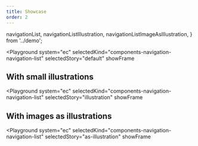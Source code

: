 ```yaml
---
title: Showcase
order: 2
---
```


  navigationList,
  navigationListIllustration,
  navigationListImageAsIllustration,
} from '../demo';

<Playground
  system="ec"
  selectedKind="components-navigation-navigation-list"
  selectedStory="default"
  showFrame
>
  <Html markup={navigationList} />
</Playground>

## With small illustrations

<Playground
  system="ec"
  selectedKind="components-navigation-navigation-list"
  selectedStory="illustration"
  showFrame
>
  <Html markup={navigationListIllustration} />
</Playground>

## With images as illustrations

<Playground
  system="ec"
  selectedKind="components-navigation-navigation-list"
  selectedStory="as-illustration"
  showFrame
>
  <Html markup={navigationListImageAsIllustration} />
</Playground>
